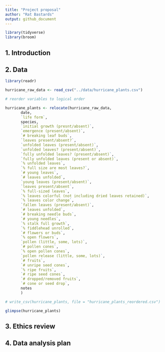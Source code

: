 ```yaml
---
title: "Project proposal"
author: "Rat Bastards"
output: github_document
---
```


```r
library(tidyverse)
library(broom)
```

## 1. Introduction



## 2. Data

```r
library(readr)

hurricane_raw_data <- read_csv("../data/hurricane_plants.csv")

# reorder variables to logical order

hurricane_plants <- relocate(hurricane_raw_data, 
       date, 
       `life form`, 
       species, 
       `initial growth (presnt/absent)`,
       `emergence (present/absent)`,
       `# breaking leaf buds`,
       `leaves present/absent?`,
       `unfolded leaves (present/absent)`,
       `unfolded leaves? (present/absent)`,
       `fully unfolded leaves? (present/absent)`,
       `fully unfolded leaves (present or absent)`,
       `% unfolded leaves`,
       `% full size are most leaves?`,
       `# young leaves`,
       `# leaves unfolded`,
       `young leaves (present/absent)`,
       `leaves present/absent`,
       `% full-sized leaves`,
       `% leaves colorful (not including dried leaves retained)`,
       `% leaves color change`,
       `fallen leaves (present/absent)`,
       `# leaves unfolded`, 
       `# breaking needle buds`,
       `# young needles`,
       `% stalk full growth`,
       `% fiddlehead unrolled`,
       `# flowers or buds`,
       `% open flowers`,
       `pollen (little, some, lots)`,
       `# pollen cones`,
       `% open pollen cones`,
       `pollen release (little, some, lots)`,
       `# fruits`,
       `# unripe seed cones`,
       `% ripe fruits`,
       `# ripe seed cones`,
       `# dropped/removed fruits`,
       `# cone or seed drop`,
       notes
       )

# write_csv(hurricane_plants, file = "hurricane_plants_reordered.csv")

glimpse(hurricane_plants)
```



## 3. Ethics review

## 4. Data analysis plan



